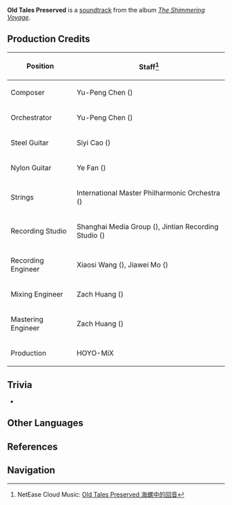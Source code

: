 {{Soundtrack Infobox
|title          =
|image          = The Shimmering Voyage.jpg
|album          = The Shimmering Voyage
|disc           = 1
|number         = 10
|featured       =
|featured2      =
|featured3      =
|featured_disc  =
|featured_disc2 =
|featured_disc3 =
|youtube_id     = cdC8wPt_SPw
|youtube_time   = 1116
|spotify_id     = 1jYvSBrbBjoG0nh2B8tFOP
|played_in      = Golden Apple Archipelago
|during         = [[Golden Apple Archipelago]] (Night)
|domain         =
|previous       = Comforting Quietude
|next           = Cautious Explorers
}}
'''Old Tales Preserved''' is a [[soundtrack]] from the album ''[[The Shimmering Voyage]]''.

==Production Credits==
{| class="wikitable" style="text-align:left; height:0.5em"
! Position
! Staff<ref>NetEase Cloud Music: [https://music.163.com/#/song?id=1861403394 Old Tales Preserved 海螺中的回音]</ref>
|-
! Composer
| Yu-Peng Chen ({{Lang|zh=陈致逸|mini=1}})
|-
! Orchestrator
| Yu-Peng Chen ({{Lang|zh=陈致逸|mini=1}})
|-
! Steel Guitar
| Siyi Cao ({{Lang|zh=曹思义|mini=1}})
|-
! Nylon Guitar
| Ye Fan ({{Lang|zh=范晔|mini=1}})
|-
! Strings
| International Master Philharmonic Orchestra ({{Lang|zh=国际首席爱乐乐团|mini=1}})
|-
! Recording Studio
| Shanghai Media Group ({{Lang|zh=上海广播大厦|mini=1}}), Jintian Recording Studio ({{Lang|zh=金田录音棚|mini=1}})
|-
! Recording Engineer
| Xiaosi Wang ({{Lang|zh=王小四|mini=1}}), Jiawei Mo ({{Lang|zh=莫家伟|mini=1}})
|-
! Mixing Engineer
| Zach Huang ({{Lang|zh=黄巍|mini=1}})
|-
! Mastering Engineer
| Zach Huang ({{Lang|zh=黄巍|mini=1}})
|-
! Production
| HOYO-MiX
|}

==Trivia==
* {{Transclude|Comforting Quietude|GAATheme3|section=1}}

==Other Languages==
{{Other Languages|default_hidden = 1
|en      = Old Tales Preserved
|zhs     = 海螺中的回音
|zhs_rm  = Hǎiluó Zhōng de Huíyīn
|zht     = 海螺中的回音
|zht_rm  = Hǎiluó Zhōng de Huíyīn
|ja      = ホラガイの余韻
|ja_rm   = Horagai no Yo'in
}}

==References==
{{Reflist}}

==Navigation==
{{Soundtrack Navbox|The Shimmering Voyage}}